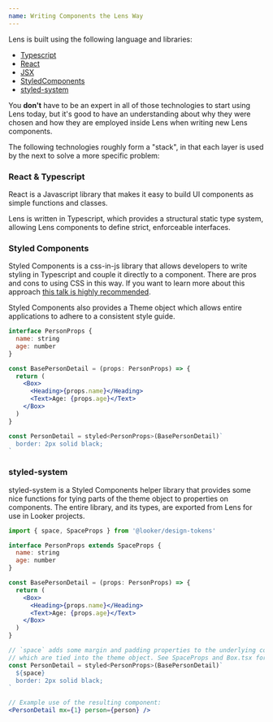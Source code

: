 ```yaml
---
name: Writing Components the Lens Way
---
```


Lens is built using the following language and libraries:

- [Typescript](https://www.typescriptlang.org/)
- [React](https://reactjs.org/)
- [JSX](https://reactjs.org/docs/introducing-jsx.html)
- [StyledComponents](https://www.styled-components.com/)
- [styled-system](https://github.com/jxnblk/styled-system)

You **don't** have to be an expert in all of those technologies to start using Lens today, but it's good to have an understanding about why they were chosen and how they are employed inside Lens when writing new Lens components.

The following technologies roughly form a "stack", in that each layer is used by the next to solve a more specific problem:

### React & Typescript

React is a Javascript library that makes it easy to build UI components as simple functions and classes.

Lens is written in Typescript, which provides a structural static type system, allowing Lens components to define strict, enforceable interfaces.

### Styled Components

Styled Components is a css-in-js library that allows developers to write styling in Typescript and couple it directly to a component. There are pros and cons to using CSS in this way. If you want to learn more about this approach [this talk is highly recommended](https://speakerdeck.com/vjeux/react-css-in-js).

Styled Components also provides a Theme object which allows entire applications to adhere to a consistent style guide.

```jsx static
interface PersonProps {
  name: string
  age: number
}

const BasePersonDetail = (props: PersonProps) => {
  return (
    <Box>
      <Heading>{props.name}</Heading>
      <Text>Age: {props.age}</Text>
    </Box>
  )
}

const PersonDetail = styled<PersonProps>(BasePersonDetail)`
  border: 2px solid black;
`
```

### styled-system

styled-system is a Styled Components helper library that provides some nice functions for tying parts of the theme object to properties on components. The entire library, and its types, are exported from Lens for use in Looker projects.

```jsx static
import { space, SpaceProps } from '@looker/design-tokens'

interface PersonProps extends SpaceProps {
  name: string
  age: number
}

const BasePersonDetail = (props: PersonProps) => {
  return (
    <Box>
      <Heading>{props.name}</Heading>
      <Text>Age: {props.age}</Text>
    </Box>
  )
}

// `space` adds some margin and padding properties to the underlying component
// which are tied into the theme object. See SpaceProps and Box.tsx for good examples.
const PersonDetail = styled<PersonProps>(BasePersonDetail)`
  ${space}
  border: 2px solid black;
`

// Example use of the resulting component:
<PersonDetail mx={1} person={person} />
```

